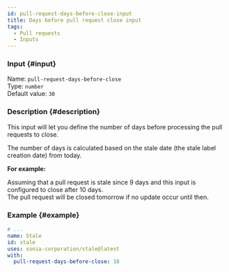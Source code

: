 ```yaml
---
id: pull-request-days-before-close-input
title: Days before pull request close input
tags:
  - Pull requests
  - Inputs
---
```


### Input {#input}

Name: `pull-request-days-before-close`  
Type: `number`  
Default value: `30`

### Description {#description}

This input will let you define the number of days before processing the pull requests to close.

The number of days is calculated based on the stale date (the stale label creation date) from today.

**For example:**

Assuming that a pull request is stale since 9 days and this input is configured to close after 10 days.  
The pull request will be closed tomorrow if no update occur until then.

### Example {#example}

```yml {6}
# ...
name: Stale
id: stale
uses: sonia-corporation/stale@latest
with:
  pull-request-days-before-close: 10
```
